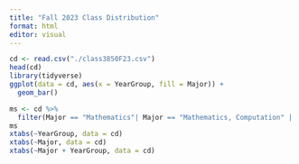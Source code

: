 ```yaml
---
title: "Fall 2023 Class Distribution"
format: html
editor: visual
---
```


```r
cd <- read.csv("./class3850F23.csv")
head(cd)
library(tidyverse)
ggplot(data = cd, aes(x = YearGroup, fill = Major)) + 
  geom_bar()
```

```r
ms <- cd %>% 
  filter(Major == "Mathematics"| Major == "Mathematics, Computation" | Major == "Mathematics, General Mathematics" | Major == "Mathematics, Life Sciences" | Major == "Mathematics, Statistics")
ms
xtabs(~YearGroup, data = cd)
xtabs(~Major, data = cd)
xtabs(~Major + YearGroup, data = cd)
```


